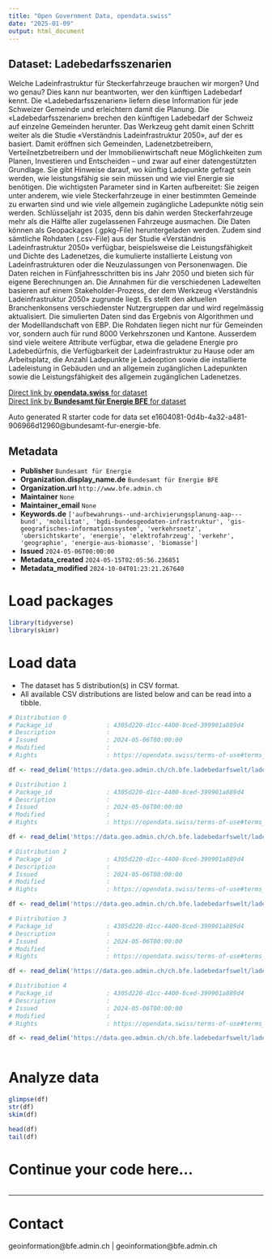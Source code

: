 ```yaml
---
title: "Open Government Data, opendata.swiss"
date: "2025-01-09"
output: html_document
---
```


## Dataset: Ladebedarfsszenarien

Welche Ladeinfrastruktur für Steckerfahrzeuge brauchen wir morgen? Und wo genau? Dies kann nur beantworten, wer den künftigen Ladebedarf kennt. Die «Ladebedarfsszenarien» liefern diese Information für jede Schweizer Gemeinde und erleichtern damit die Planung. Die «Ladebedarfsszenarien» brechen den künftigen Ladebedarf der Schweiz auf einzelne Gemeinden herunter. Das Werkzeug geht damit einen Schritt weiter als die Studie «Verständnis Ladeinfrastruktur 2050», auf der es basiert. Damit eröffnen sich Gemeinden, Ladenetzbetreibern, Verteilnetzbetreibern und der Immobilienwirtschaft neue Möglichkeiten zum Planen, Investieren und Entscheiden – und zwar auf einer datengestützten Grundlage. Sie gibt Hinweise darauf, wo künftig Ladepunkte gefragt sein werden, wie leistungsfähig sie sein müssen und wie viel Energie sie benötigen. Die wichtigsten Parameter sind in Karten aufbereitet: Sie zeigen unter anderem, wie viele Steckerfahrzeuge in einer bestimmten Gemeinde zu erwarten sind und wie viele allgemein zugängliche Ladepunkte nötig sein werden. Schlüsseljahr ist 2035, denn bis dahin werden Steckerfahrzeuge mehr als die Hälfte aller zugelassenen Fahrzeuge ausmachen. Die Daten können als Geopackages (.gpkg-File) heruntergeladen werden. Zudem sind sämtliche Rohdaten (.csv-File) aus der Studie «Verständnis Ladeinfrastruktur 2050» verfügbar, beispielsweise die Leistungsfähigkeit und Dichte des Ladenetzes, die kumulierte installierte Leistung von Ladeinfrastrukturen oder die Neuzulassungen von Personenwagen. Die Daten reichen in Fünfjahresschritten bis ins Jahr 2050 und bieten sich für eigene Berechnungen an. Die Annahmen für die verschiedenen Ladewelten basieren auf einem Stakeholder-Prozess, der dem Werkzeug «Verständnis Ladeinfrastruktur 2050» zugrunde liegt. Es stellt den aktuellen Branchenkonsens verschiedenster Nutzergruppen dar und wird regelmässig aktualisiert. Die simulierten Daten sind das Ergebnis von Algorithmen und der Modelllandschaft von EBP. Die Rohdaten liegen nicht nur für Gemeinden vor, sondern auch für rund 8000 Verkehrszonen und Kantone. Ausserdem sind viele weitere Attribute verfügbar, etwa die geladene Energie pro Ladebedürfnis, die Verfügbarkeit der Ladeinfrastruktur zu Hause oder am Arbeitsplatz, die Anzahl Ladepunkte je Ladeoption sowie die installierte Ladeleistung in Gebäuden und an allgemein zugänglichen Ladepunkten sowie die Leistungsfähigkeit des allgemein zugänglichen Ladenetzes.

[Direct link by **opendata.swiss** for dataset](https://opendata.swiss/de/dataset/ladebedarfsszenarien)<br>
[Direct link by **Bundesamt für Energie BFE** for dataset](https://www.bfe.admin.ch/ladebedarfsszenarien)

Auto generated R starter code for data set e1604081-0d4b-4a32-a481-906966d12960@bundesamt-fur-energie-bfe.

## Metadata

- **Publisher** `Bundesamt für Energie`
- **Organization.display_name.de** `Bundesamt für Energie BFE`
- **Organization.url** `http://www.bfe.admin.ch`
- **Maintainer** `None`
- **Maintainer_email** `None`
- **Keywords.de** `['aufbewahrungs--und-archivierungsplanung-aap---bund', 'mobilitat', 'bgdi-bundesgeodaten-infrastruktur', 'gis-geografisches-informationssystem', 'verkehrsnetz', 'ubersichtskarte', 'energie', 'elektrofahrzeug', 'verkehr', 'geographie', 'energie-aus-biomasse', 'biomasse']`
- **Issued** `2024-05-06T00:00:00`
- **Metadata_created** `2024-05-15T02:05:56.236851`
- **Metadata_modified** `2024-10-04T01:23:21.267640`


# Load packages

```r

library(tidyverse)
library(skimr)

```

# Load data

-   The dataset has 5 distribution(s) in CSV format.
-   All available CSV distributions are listed below and can be read into a tibble.

```r

# Distribution 0
# Package_id               : 4305d220-d1cc-4400-8ced-399901a889d4
# Description              : 
# Issued                   : 2024-05-06T00:00:00
# Modified                 : 
# Rights                   : https://opendata.swiss/terms-of-use#terms_by

df <- read_delim('https://data.geo.admin.ch/ch.bfe.ladebedarfswelt/ladebedarfswelt/ladebedarfswelt-fahrzeuge_2056.csv.zip')

# Distribution 1
# Package_id               : 4305d220-d1cc-4400-8ced-399901a889d4
# Description              : 
# Issued                   : 2024-05-06T00:00:00
# Modified                 : 
# Rights                   : https://opendata.swiss/terms-of-use#terms_by

df <- read_delim('https://data.geo.admin.ch/ch.bfe.ladebedarfswelt/ladebedarfswelt/ladebedarfswelt-energie_2056.csv.zip')

# Distribution 2
# Package_id               : 4305d220-d1cc-4400-8ced-399901a889d4
# Description              : 
# Issued                   : 2024-05-06T00:00:00
# Modified                 : 
# Rights                   : https://opendata.swiss/terms-of-use#terms_by

df <- read_delim('https://data.geo.admin.ch/ch.bfe.ladebedarfswelt/ladebedarfswelt/ladebedarfswelt-verfuegbarkeit_2056.csv.zip')

# Distribution 3
# Package_id               : 4305d220-d1cc-4400-8ced-399901a889d4
# Description              : 
# Issued                   : 2024-05-06T00:00:00
# Modified                 : 
# Rights                   : https://opendata.swiss/terms-of-use#terms_by

df <- read_delim('https://data.geo.admin.ch/ch.bfe.ladebedarfswelt/ladebedarfswelt/ladebedarfswelt-ladepunkte_2056.csv.zip')

# Distribution 4
# Package_id               : 4305d220-d1cc-4400-8ced-399901a889d4
# Description              : 
# Issued                   : 2024-05-06T00:00:00
# Modified                 : 
# Rights                   : https://opendata.swiss/terms-of-use#terms_by

df <- read_delim('https://data.geo.admin.ch/ch.bfe.ladebedarfswelt/ladebedarfswelt/ladebedarfswelt-weitere_2056.csv.zip')



```

# Analyze data

```r

glimpse(df)
str(df)
skim(df)

head(df)
tail(df)

```

# Continue your code here...

```r

```

------------------------------------------------------------------------

# Contact

geoinformation@bfe.admin.ch | geoinformation@bfe.admin.ch
